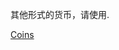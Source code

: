 {{WPSS-cat}}

{{Stub Category|article=[[硬币|硬币]]|newstub=coin-stub|category=硬币}}

其他形式的货币，请使用{{tl|money-stub}}.

[[Category:金錢小作品|Coins]]
